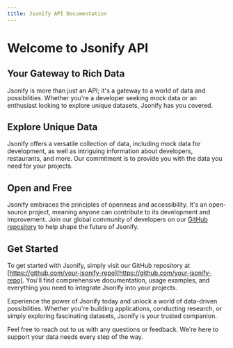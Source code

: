 ```yaml
---
title: Jsonify API Documentation
---
```


# Welcome to Jsonify API

## Your Gateway to Rich Data

Jsonify is more than just an API; it's a gateway to a world of data and possibilities. Whether you're a developer seeking mock data or an enthusiast looking to explore unique datasets, Jsonify has you covered.

## Explore Unique Data

Jsonify offers a versatile collection of data, including mock data for development, as well as intriguing information about developers, restaurants, and more. Our commitment is to provide you with the data you need for your projects.

## Open and Free

Jsonify embraces the principles of openness and accessibility. It's an open-source project, meaning anyone can contribute to its development and improvement. Join our global community of developers on our [GitHub repository](https://github.com/your-jsonify-repo) to help shape the future of Jsonify.

## Get Started

To get started with Jsonify, simply visit our GitHub repository at [https://github.com/your-jsonify-repo](https://github.com/your-jsonify-repo). You'll find comprehensive documentation, usage examples, and everything you need to integrate Jsonify into your projects.

Experience the power of Jsonify today and unlock a world of data-driven possibilities. Whether you're building applications, conducting research, or simply exploring fascinating datasets, Jsonify is your trusted companion.

Feel free to reach out to us with any questions or feedback. We're here to support your data needs every step of the way.
